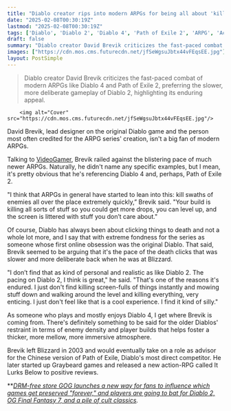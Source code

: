 ```yaml
---
title: "Diablo creator rips into modern ARPGs for being all about 'killing screen-fulls of things instantly,' says Diablo 2's pacing 'is great' and 'that’s one of the reasons it’s endured'"
date: "2025-02-08T00:30:19Z"
lastmod: "2025-02-08T00:30:19Z"
tags: ['Diablo', 'Diablo 2', 'Diablo 4', 'Path of Exile 2', 'ARPG', 'Action RPG', 'Blizzard', 'Graybeard Games', 'Game Design']
draft: false
summary: "Diablo creator David Brevik criticizes the fast-paced combat of modern ARPGs like Diablo 4 and Path of Exile 2, preferring the slower, more deliberate gameplay of Diablo 2, highlighting its enduring appeal."
images: ["https://cdn.mos.cms.futurecdn.net/jfSeWgsuJbtx44vFEqsEE.jpg"]
layout: PostSimple
---
```

> Diablo creator David Brevik criticizes the fast-paced combat of modern ARPGs like Diablo 4 and Path of Exile 2, preferring the slower, more deliberate gameplay of Diablo 2, highlighting its enduring appeal.


        <img alt="Cover" src="https://cdn.mos.cms.futurecdn.net/jfSeWgsuJbtx44vFEqsEE.jpg"/>
        
David Brevik, lead designer on the original Diablo game and the person most often credited for the ARPG series' creation, isn't a big fan of modern ARPGs.

Talking to [VideoGamer](https://www.videogamer.com/features/diablo-creator-david-brevik-doesnt-vibe-with-todays-rapid-arpgs/), Brevik railed against the blistering pace of much newer ARPGs. Naturally, he didn't name any specific examples, but I mean, it's pretty obvious that he's referencing Diablo 4 and, perhaps, Path of Exile 2.

"I think that ARPGs in general have started to lean into this: kill swaths of enemies all over the place extremely quickly,” Brevik said. "Your build is killing all sorts of stuff so you could get more drops, you can level up, and the screen is littered with stuff you don’t care about."

Of course, Diablo has always been about clicking things to death and not a whole lot more, and I say that with extreme fondness for the series as someone whose first online obsession was the original Diablo. That said, Brevik seemed to be arguing that it's the pace of the death clicks that was slower and more deliberate back when he was at Blizzard.

"I don’t find that as kind of personal and realistic as like Diablo 2. The pacing on Diablo 2, I think is great," he said. "That's one of the reasons it's endured. I just don't find killing screen-fulls of things instantly and mowing stuff down and walking around the level and killing everything, very enticing. I just don't feel like that is a cool experience. I find it kind of silly."

As someone who plays and mostly enjoys Diablo 4, I get where Brevik is coming from. There's definitely something to be said for the older Diablos' restraint in terms of enemy density and player builds that helps foster a thicker, more mellow, more immersive atmosphere.

Brevik left Blizzard in 2003 and would eventually take on a role as advisor for the Chinese version of Path of Exile, Diablo's most direct competitor. He later started up Graybeard games and released a new action-RPG called It Lurks Below to positive reviews.

**[<em>DRM-free store GOG launches a new way for fans to influence which games get preserved "forever," and players are going to bat for Diablo 2, OG Final Fantasy 7, and a pile of cult classics</em>](https://www.gamesradar.com/games/drm-free-store-gog-launches-a-new-way-for-fans-to-influence-which-games-get-preserved-forever-and-players-are-going-to-bat-for-diablo-2-og-final-fantasy-7-and-a-pile-of-cult-classics/)*.*
        